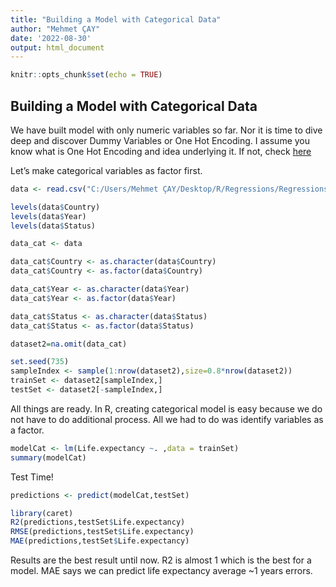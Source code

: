 ---
title: "Building a Model with Categorical Data"
author: "Mehmet ÇAY"
date: '2022-08-30'
output: html_document
---

```{r setup, include=FALSE}
knitr::opts_chunk$set(echo = TRUE)
```

## Building a Model with Categorical Data

We have built model with only numeric variables so far. Nor it is time to dive deep and discover Dummy Variables or One Hot Encoding.
I assume you know what is One Hot Encoding and idea underlying it. If not, check [here](https://www.statology.org/one-hot-encoding-in-r/)  

Let's make categorical variables as factor first.

```{r}
data <- read.csv("C:/Users/Mehmet ÇAY/Desktop/R/Regressions/Regressions/Life Expectancy Data.csv")

levels(data$Country)
levels(data$Year)
levels(data$Status)

data_cat <- data

data_cat$Country <- as.character(data$Country)
data_cat$Country <- as.factor(data$Country)

data_cat$Year <- as.character(data$Year)
data_cat$Year <- as.factor(data$Year)

data_cat$Status <- as.character(data$Status)
data_cat$Status <- as.factor(data$Status)

dataset2=na.omit(data_cat)

set.seed(735)
sampleIndex <- sample(1:nrow(dataset2),size=0.8*nrow(dataset2))
trainSet <- dataset2[sampleIndex,]
testSet <- dataset2[-sampleIndex,]
```
All things are ready. In R, creating categorical model is easy because we do not have to do additional process. All we had to do was identify variables as a factor.
```{r}
modelCat <- lm(Life.expectancy ~. ,data = trainSet)
summary(modelCat)
```
Test Time!
```{r}
predictions <- predict(modelCat,testSet)

library(caret)
R2(predictions,testSet$Life.expectancy)
RMSE(predictions,testSet$Life.expectancy)
MAE(predictions,testSet$Life.expectancy)
```
Results are the best result until now. R2 is almost 1 which is the best for a model. MAE says we can predict life expectancy average ~1 years errors. 
